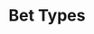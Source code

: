 ---
title: "Bet Types"
description: "Description of your new file."
icon: "BetweenHorizontalStart"
---
